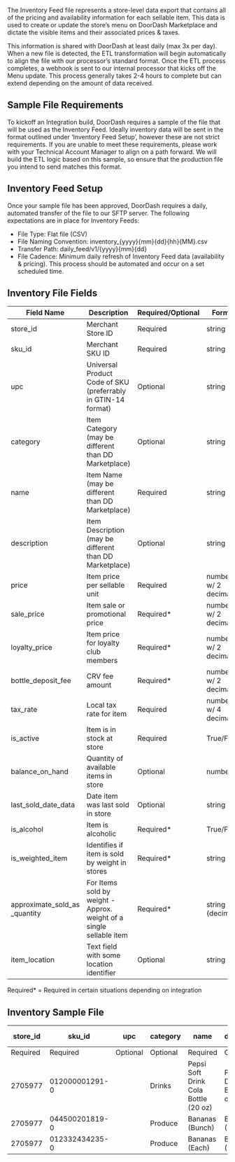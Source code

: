 The Inventory Feed file represents a store-level data export that contains all of the pricing and availability information for each sellable item. This data is used to create or update the store’s menu on DoorDash Marketplace and dictate the visible items and their associated prices & taxes.

This information is shared with DoorDash at least daily (max 3x per day). When a new file is detected, the ETL transformation will begin automatically to align the file with our processor’s standard format. Once the ETL process completes, a webhook is sent to our internal processor that kicks off the Menu update. This process generally takes 2-4 hours to complete but can extend depending on the amount of data received.



## Sample File Requirements[​](#sample-file-requirements "Direct link to heading")

To kickoff an Integration build, DoorDash requires a sample of the file that will be used as the Inventory Feed. Ideally inventory data will be sent in the format outlined under ‘Inventory Feed Setup’, however these are not strict requirements. If you are unable to meet these requirements, please work with your Technical Account Manager to align on a path forward. We will build the ETL logic based on this sample, so ensure that the production file you intend to send matches this format.

## Inventory Feed Setup[​](#inventory-feed-setup "Direct link to heading")

Once your sample file has been approved, DoorDash requires a daily, automated transfer of the file to our SFTP server. The following expectations are in place for Inventory Feeds:

* File Type: Flat file (CSV)
* File Naming Convention: inventory\_{yyyy}{mm}{dd}{hh}{MM}.csv
* Transfer Path: daily\_feed/v1/{yyyy}{mm}{dd}
* File Cadence: Minimum daily refresh of Inventory Feed data (availability & pricing). This process should be automated and occur on a set scheduled time.

## Inventory File Fields[​](#inventory-file-fields "Direct link to heading")

| Field Name | Description | Required/Optional | Format |
| --- | --- | --- | --- |
| store\_id | Merchant Store ID | Required | string |
| sku\_id | Merchant SKU ID | Required | string |
| upc | Universal Product Code of SKU (preferrably in GTIN-14 format) | Optional | string |
| category | Item Category (may be different than DD Marketplace) | Optional | string |
| name | Item Name (may be different than DD Marketplace) | Required | string |
| description | Item Description (may be different than DD Marketplace) | Optional | string |
| price | Item price per sellable unit | Required | number w/ 2 decimal |
| sale\_price | Item sale or promotional price | Required\* | number w/ 2 decimal |
| loyalty\_price | Item price for loyalty club members | Required\* | number w/ 2 decimal |
| bottle\_deposit\_fee | CRV fee amount | Required\* | number w/ 2 decimal |
| tax\_rate | Local tax rate for item | Required | number w/ 4 decimal |
| is\_active | Item is in stock at store | Required | True/False |
| balance\_on\_hand | Quantity of available items in store | Optional | number |
| last\_sold\_date\_data | Date item was last sold in store | Optional | string |
| is\_alcohol | Item is alcoholic | Required\* | True/False |
| is\_weighted\_item | Identifies if item is sold by weight in stores | Required\* | string |
| approximate\_sold\_as \_quantity | For Items sold by weight - Approx. weight of a single sellable item | Required\* | string (decimal) |
| item\_location | Text field with some location identifier | Optional | string |

Required\* = Required in certain situations depending on integration

## Inventory Sample File[​](#inventory-sample-file "Direct link to heading")

| store\_id | sku\_id | upc | category | name | description | price | sale\_price | loyalty\_price | bottle\_deposit\_fee | tax\_rate | is\_active | last\_sold\_date | is\_alcohol | is\_weighted\_item | approximate\_sold\_as \_quantity | item\_location | bottle\_deposit\_fee | promotion\_type | promotion\_purchase\_quantity | promotion\_quantity | promotion\_total\_price | promotion\_percentage | promotion\_price\_off | promotion\_quantity\_limit\_per\_cart | promotion\_start\_time | promotion\_end\_time |
| --- | --- | --- | --- | --- | --- | --- | --- | --- | --- | --- | --- | --- | --- | --- | --- | --- | --- | --- | --- | --- | --- | --- | --- | --- | --- | --- |
| Required | Required | Optional | Optional | Required | Optional | Required | Optional | Optional | Optional | Required | Required | Optional | Required | Required | Optional | Optional | Optional | Optional | Optional | Optional | Optional | Optional | Optional | Optional | Optional | Optional |
| 2705977 | 012000001291-0 |  | Drinks | Pepsi Soft Drink Cola Bottle (20 oz) | Pepsi Soft Drink Cola Bottle (20 oz) | 2.55 | 1.99 | 1.99 |  | 7.5000 | TRUE | 1/5/2024 | FALSE | FALSE |  |  |  | Buy X for Y |  | 2 | 5 |  |  |  | 1/20/2024 | 1/25/2024 |
| 2705977 | 044500201819-0 |  | Produce | Bananas (Bunch) | Bananas (Bunch) | 2.75 |  |  |  | 4.0000 | FALSE | 1/5/2024 | FALSE | TRUE | 3.5 |  |  | Buy X Get Y Z% Off | 1 | 1 |  | 100 |  | 1 | 1/20/2024 | 1/25/2024 |
| 2705977 | 012332434235-0 |  | Produce | Bananas (Each) | Bananas (Each) | 3 |  |  |  | 4.0000 | TRUE | 1/2/2024 | FALSE | FALSE | 1 |  |  | Buy X Save $Y | 3 |  |  |  | 2 |  | 1/20/2024 | 1/25/2024 |

